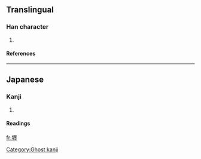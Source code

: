 ==Translingual==
===Han character===
{{Han char|rn=32|rad=土|as=17|sn=20|four=|canj=土一田土 (GMWG), X土一田土 (XGMWG)}}
# {{defn|Han|sort=土17}}
====References====
{{Han ref|kx=0242.191|hdz=10501.041|uh=58E5|ud=22757}}
----
==Japanese==
===Kanji===
{{ja-kanji|grade=|rs=土17}}
# {{defn|Japanese}} 
====Readings====
{{ja-readings|on=[[てん]] (ten)|kun=}}

[[fr:壥]]
[[Category:Ghost kanji]]